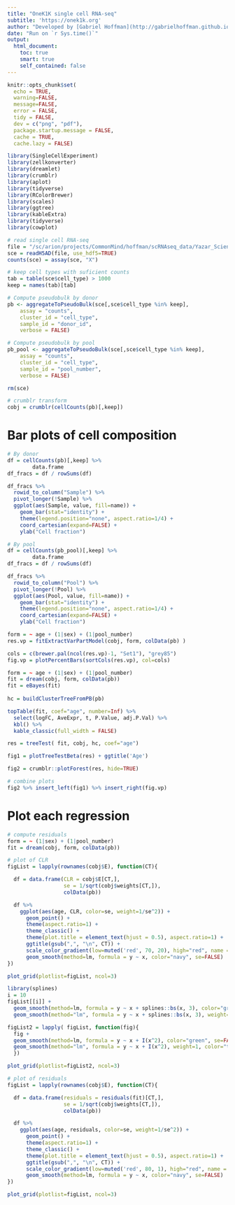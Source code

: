 ```yaml
---
title: "OneK1K single cell RNA-seq"
subtitle: 'https://onek1k.org'
author: "Developed by [Gabriel Hoffman](http://gabrielhoffman.github.io/)"
date: "Run on `r Sys.time()`"
output: 
  html_document:
    toc: true
    smart: true
    self_contained: false
---
```


<!---


cd /sc/arion/projects/CommonMind/hoffman/crumblr_analysis/Yazar_Science_2022/
R --vanilla

system("git pull"); rmarkdown::render("yazar_2022.Rmd");


# https://hoffmg01.hpc.mssm.edu/crumblr_analysis/Yazar_Science_2022/yazar_2022.html



# cd 

--->


```r
knitr::opts_chunk$set(
  echo = TRUE,
  warning=FALSE,
  message=FALSE,
  error = FALSE,
  tidy = FALSE,
  dev = c("png", "pdf"),
  package.startup.message = FALSE,
  cache = TRUE,
  cache.lazy = FALSE)
```


```r
library(SingleCellExperiment)
library(zellkonverter)
library(dreamlet)
library(crumblr)
library(aplot) 
library(tidyverse) 
library(RColorBrewer)
library(scales)
library(ggtree) 
library(kableExtra)
library(tidyverse) 
library(cowplot)
```

```r
# read single cell RNA-seq
file = "/sc/arion/projects/CommonMind/hoffman/scRNAseq_data/Yazar_Science_2022/08984b3c-3189-4732-be22-62f1fe8f15a4.h5ad"
sce = readH5AD(file, use_hdf5=TRUE)
counts(sce) = assay(sce, "X")

# keep cell types with suficient counts
tab = table(sce$cell_type) > 1000
keep = names(tab)[tab]

# Compute pseudobulk by donor
pb <- aggregateToPseudoBulk(sce[,sce$cell_type %in% keep],
    assay = "counts",     
    cluster_id = "cell_type",  
    sample_id = "donor_id",
    verbose = FALSE)

# Compute pseudobulk by pool
pb_pool <- aggregateToPseudoBulk(sce[,sce$cell_type %in% keep],
    assay = "counts",     
    cluster_id = "cell_type",  
    sample_id = "pool_number",
    verbose = FALSE)

rm(sce)

# crumblr transform
cobj = crumblr(cellCounts(pb)[,keep])
```

# Bar plots of cell composition
```r
# By donor
df = cellCounts(pb)[,keep] %>%
        data.frame
df_fracs = df / rowSums(df) 

df_fracs %>%
  rowid_to_column("Sample") %>% 
  pivot_longer(!Sample) %>%
  ggplot(aes(Sample, value, fill=name)) +
    geom_bar(stat="identity") +
    theme(legend.position="none", aspect.ratio=1/4) +
    coord_cartesian(expand=FALSE) +
    ylab("Cell fraction")

# By pool
df = cellCounts(pb_pool)[,keep] %>%
        data.frame
df_fracs = df / rowSums(df) 

df_fracs %>%
  rowid_to_column("Pool") %>% 
  pivot_longer(!Pool) %>%
  ggplot(aes(Pool, value, fill=name)) +
    geom_bar(stat="identity") +
    theme(legend.position="none", aspect.ratio=1/4) +
    coord_cartesian(expand=FALSE) +
    ylab("Cell fraction")
```



```r
form = ~ age + (1|sex) + (1|pool_number) 
res.vp = fitExtractVarPartModel(cobj, form, colData(pb) )

cols = c(brewer.pal(ncol(res.vp)-1, "Set1"), "grey85")
fig.vp = plotPercentBars(sortCols(res.vp), col=cols)

form = ~ age + (1|sex) + (1|pool_number) 
fit = dream(cobj, form, colData(pb))
fit = eBayes(fit)
 
hc = buildClusterTreeFromPB(pb)
```

```r
topTable(fit, coef="age", number=Inf) %>%   
  select(logFC, AveExpr, t, P.Value, adj.P.Val) %>% 
  kbl() %>%  
  kable_classic(full_width = FALSE)
```


```r
res = treeTest( fit, cobj, hc, coef="age")
```

```r
fig1 = plotTreeTestBeta(res) + ggtitle('Age') 

fig2 = crumblr::plotForest(res, hide=TRUE)

# combine plots
fig2 %>% insert_left(fig1) %>% insert_right(fig.vp) 
```

# Plot each regression
```r
# compute residuals
form = ~ (1|sex) + (1|pool_number) 
fit = dream(cobj, form, colData(pb))

# plot of CLR
figList = lapply(rownames(cobj$E), function(CT){

  df = data.frame(CLR = cobj$E[CT,],
                  se = 1/sqrt(cobj$weights[CT,]),
                  colData(pb))

  df %>% 
    ggplot(aes(age, CLR, color=se, weight=1/se^2)) +
      geom_point() +
      theme(aspect.ratio=1) +
      theme_classic() +
      theme(plot.title = element_text(hjust = 0.5), aspect.ratio=1) +
      ggtitle(gsub(",", "\n", CT)) +
      scale_color_gradient(low=muted('red', 70, 20), high="red", name = "SE") +
      geom_smooth(method=lm, formula = y ~ x, color="navy", se=FALSE)
})

plot_grid(plotlist=figList, ncol=3)
```

```r
library(splines)
i = 10
figList[[i]] + 
  geom_smooth(method=lm, formula = y ~ x + splines::bs(x, 3), color="green", se=FALSE) +
  geom_smooth(method="lm", formula = y ~ x + splines::bs(x, 3), weight=1, color="turquoise", se=FALSE)
```



```r
figList2 = lapply( figList, function(fig){
  fig + 
  geom_smooth(method=lm, formula = y ~ x + I(x^2), color="green", se=FALSE) +
  geom_smooth(method="lm", formula = y ~ x + I(x^2), weight=1, color="turquoise", se=FALSE)
  })

plot_grid(plotlist=figList2, ncol=3)
```



```r
# plot of residuals
figList = lapply(rownames(cobj$E), function(CT){

  df = data.frame(residuals = residuals(fit)[CT,],
                  se = 1/sqrt(cobj$weights[CT,]),
                  colData(pb))

  df %>% 
    ggplot(aes(age, residuals, color=se, weight=1/se^2)) +
      geom_point() +
      theme(aspect.ratio=1) +
      theme_classic() +
      theme(plot.title = element_text(hjust = 0.5), aspect.ratio=1) +
      ggtitle(gsub(",", "\n", CT)) +
      scale_color_gradient(low=muted('red', 80, 1), high="red", name = "SE") +
      geom_smooth(method=lm, formula = y ~ x, color="navy", se=FALSE)
})

plot_grid(plotlist=figList, ncol=3)
```






































